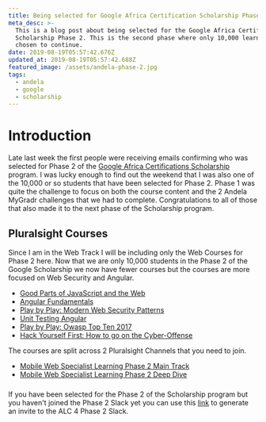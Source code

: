 ```yaml
---
title: Being selected for Google Africa Certification Scholarship Phase 2
meta_desc: >-
  This is a blog post about being selected for the Google Africa Certification
  Scholarship Phase 2. This is the second phase where only 10,000 learners are
  chosen to continue.
date: 2019-08-19T05:57:42.676Z
updated_at: 2019-08-19T05:57:42.688Z
featured_image: /assets/andela-phase-2.jpg
tags:
  - andela
  - google
  - scholarship
---
```

# Introduction

Late last week the first people were receiving emails confirming who was selected for Phase 2 of the [Google Africa Certifications Scholarship](https://africa.googleblog.com/2019/04/advance-your-career-with-google-africa.html) program. I was lucky enough to find out the weekend that I was also one of the 10,000 or so students that have been selected for Phase 2. Phase 1 was quite the challenge to focus on both the course content and the 2 Andela MyGradr challenges that we had to complete. Congratulations to all of those that also made it to the next phase of the Scholarship program.

## Pluralsight Courses

Since I am in the Web Track I will be including only the Web Courses for Phase 2 here. Now that we are only 10,000 students in the Phase 2 of the Google Scholarship we now have fewer courses but the courses are more focused on Web Security and Angular.

* [Good Parts of JavaScript and the Web](https://app.pluralsight.com/library/courses/good-parts-javascript-web/table-of-contents)
* [Angular Fundamentals](https://app.pluralsight.com/library/courses/angular-fundamentals/table-of-contents)
* [Play by Play: Modern Web Security Patterns](https://app.pluralsight.com/library/courses/play-by-play-modern-web-security-patterns/table-of-contents)
* [Unit Testing Angular](https://app.pluralsight.com/library/courses/unit-testing-angular/table-of-contents)
* [Play by Play: Owasp Top Ten 2017](https://app.pluralsight.com/library/courses/play-by-play-owasp-top-ten-2017/table-of-contents)
* [Hack Yourself First: How to go on the Cyber-Offense](https://app.pluralsight.com/library/courses/hack-yourself-first/table-of-contents)

The courses are split across 2 Pluralsight Channels that you need to join.

* [Mobile Web Specialist Learning Phase 2 Main Track](https://app.pluralsight.com/channels/details/d1341a43-3766-475d-bea9-f7b45222fd65)
* [Mobile Web Specialist Learning Phase 2 Deep Dive](https://app.pluralsight.com/channels/details/f8278ecb-d711-4cd0-9d26-21f27b8cf0e2)

###

If you have been selected for the Phase 2 of the Scholarship program but you haven't joined the Phase 2 Slack yet you can use this [link](https://alc4slack-invite.firebaseapp.com/) to generate an invite to the ALC 4 Phase 2 Slack.
